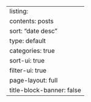 ---
listing:
    contents: posts
    sort: "date desc"
    type: default
    categories: true
    sort-ui: true
    filter-ui: true
page-layout: full
title-block-banner: false
---